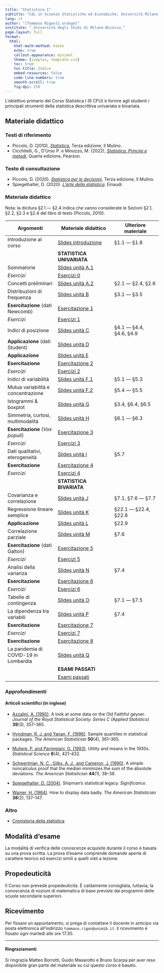 ```yaml
---
title: "Statistica I"
subtitle: "CdL in Scienze Statistiche ed Economiche, Università Milano-Bicocca"
lang: it
author: "[Tommaso Rigon]{.orange}"
institute: "_Università degli Studi di Milano-Bicocca_"
page-layout: full
format:
  html:
    html-math-method: katex
    echo: true
    callout-appearance: minimal
    theme: [simplex, template.css]
    toc: true
    toc-title: Indice
    embed-resources: false
    code-line-numbers: true
    smooth-scroll: true
    fig-dpi: 250
---
```


L'obiettivo primario del Corso [Statistica I]{.blue} (6 CFU) è fornire agli studenti i principali strumenti della [statistica descrittiva]{.orange} univariata e bivariata.

## Materiale didattico

### Testi di riferimento

- Piccolo, D. (2010), [*Statistica*](https://www.mulino.it/isbn/9788815139023), Terza edizione, Il Mulino.
- Cicchitelli, G., D'Urso P. e Minozzo, M. (2022), [*Statistica. Principi e metodi*](https://he.pearson.it/catalogo/642), Quarta edizione, Pearson.

### Testo di consultazione

- Piccolo, D. (2020). [*Statistica per le decisioni*](https://www.mulino.it/isbn/9788815272201), Terza edizione, Il Mulino.
- Spiegelhalter, D. (2020). [*L'arte della statistica*](https://www.einaudi.it/catalogo-libri/scienze-sociali/sociologia/larte-della-statistica-david-spiegelhalter-9788806246624/). Einaudi.

### Materiale didattico

[Nota]{.orange}: la dicitura §2.1 --- §2.4 indica che vanno considerate le Sezioni §2.1, §2.2, §2.3 e §2.4 del libro di testo (Piccolo, 2010).

| Argomenti                            | Materiale didattico                        | Ulteriore materiale               |
|------------------------|---------------------------|----------------------|
| Introduzione al corso                | [Slides introduzione](slides/sl_intro.pdf) | §1.1 --- §1.8                     |
|                                      | **STATISTICA UNIVARIATA**                  |                                   |
| Sommatorie                           | [Slides unità A.1](slides/sl_A1.pdf)       |                                   |
| *Esercizi*                           | [Esercizi 0](exe/exe_0.html)               |                                   |
| Concetti preliminari                 | [Slides unità A.2](slides/sl_A2.pdf)       | §2.1 --- §2.4, §2.6               |
| Distribuzioni di frequenza           | [Slides unità B](slides/sl_B.pdf)          | §3.1 --- §3.5                     |
| **Esercitazione** (dati Newcomb)                    | [Esercitazione 1](exe/es_1.pdf)          |                                   |
| *Esercizi*                           | [Esercizi 1](exe/exe_1_bis.html)           |  |
| Indici di posizione                  | [Slides unità C](slides/sl_C.pdf)          | §4.1 --- §4.4, §4.6, §4.9         |
| **Applicazione** (dati Student)                   | [Slides unità D](slides/sl_D.pdf)          |                                   |
| **Applicazione**                                       | [Slides unità E](slides/sl_E.pdf)          |                                |
| **Esercitazione**                    | [Esercitazione 2](exe/es_2.pdf)          |                                   |
| *Esercizi*                           | [Esercizi 2](exe/exe_2_bis.html)           | |
| Indici di variabilità                | [Slides unità F.1](slides/sl_F1.pdf)          | §5.1 --- §5.3                     |
| Mutua variabilità e concentrazione   | [Slides unità F.2](slides/sl_F2.pdf)      | §5.4 --- §5.5                     |
| Istogrammi & boxplot                 | [Slides unità G](slides/sl_G.pdf)          | §3.4, §6.4, §6.5                  |
| Simmetria, curtosi, multimodalità    | [Slides unità H](slides/sl_H.pdf)          | §6.1 --- §6.3                     |
| **Esercitazione** (_Vox populi_)                   | [Esercitazione 3](exe/es_3.pdf)          |                                   |
| *Esercizi*                           | [Esercizi 3](exe/exe_3_bis.html)           |  |
| Dati qualitativi, eterogeneità       | [Slides unità I](slides/sl_I.pdf)          | §5.7                              |
| **Esercitazione**                    | [Esercitazione 4](exe/es_4.pdf)          |                                   |
| *Esercizi*                           | [Esercizi 4](exe/exe_4_bis.html)           |  |
|                                      | **STATISTICA BIVARIATA**                   |                                   |
| Covarianza e correlazione            | [Slides unità J](slides/sl_J.pdf)          | §7.1, §7.6 --- §7.7               |
| Regressione lineare semplice         | [Slides unità K](slides/sl_K.pdf)          | §22.1 --- §22.4, §22.8            |
| **Applicazione**                     | [Slides unità L](slides/sl_L.pdf)          | §22.9                             |
| Correlazione parziale                | [Slides unità M](slides/sl_M.pdf)          | §7.6                              |
| **Esercitazione** (dati Galton)                   | [Esercitazione 5](exe/es_5.pdf)          |                                   |
| *Esercizi*                           | [Esercizi 5](exe/exe_5_bis.html)           | |
| Analisi della varianza               | [Slides unità N](slides/sl_N.pdf)          | §7.4                              |
| **Esercitazione**                    | [Esercitazione 6](exe/es_6.pdf)          |                                   |
| *Esercizi*                           | [Esercizi 6](exe/exe_6_bis.html)           |  |
| Tabelle di contingenza               | [Slides unità O](slides/sl_O.pdf)          | §7.1 --- §7.5                     |
| La dipendenza tra variabili          | [Slides unità P](slides/sl_P.pdf)          | §7.4                              |
| **Esercitazione**                    | [Esercitazione 7](exe/es_7.pdf)          |                                   |
| *Esercizi*                           | [Esercizi 7](exe/exe_7_bis.html)           | |
| **Esercitazione**                    | [Esercitazione 8](exe/es_8.pdf)          |                                   |
| La pandemia di COVID-19 in Lombardia | [Slides unità Q](slides/sl_Q.pdf)          |                                   |
|                                      | **ESAMI PASSATI**                          |                                   |
|                                      | [Esami passati](exe/exe_8_bis.html)        |                                   |

### Approfondimenti

<!-- #### Quotidiani -->

<!-- -   [La vera America è qui da noi: italiani più ricchi](https://www.corriere.it/esteri/20_giugno_25/vera-america-qui-noi-italiani-piu-ricchi-d4cc4256-b64b-11ea-9dea-5ac3c9ec7c08.shtml). *Corriere della Sera* del 25 Giugno 2020. -->

<!-- -   [A caccia di un milione di scienziati dei dati. Inizia la democratizzazione della data science](https://nova.ilsole24ore.com/nova24-tech/a-caccia-di-un-milione-di-scienziati-dei-dati-inizia-la-democratizzazione-della-data-science/). *Nóva, de Il Sole 24 ore* del 20 Marzo 2019. -->

#### Articoli scientifici (in inglese)

-   [Azzalini, A. (1990)](approfondimenti/Azzalini1990.pdf). A look at some data on the Old Faithful geyser. *Journal of the Royal Statistical Society. Series C (Applied Statistics)* **39**(3), 357--365.

-   [Hyndman, R. J. and Yanan, F. (1996)](approfondimenti/Hyndman1996.pdf). Sample quantiles in statistical packages. *The American Statistician* **50**(4), 361--365.

-   [Muliere, P. and Parmigiani, G. (1993)](approfondimenti/Muliere1993.pdf). Utility and means in the 1930s. *Statistical Science* **8**(4), 421--432.

-   [Schwertman, N. C., Gilks, A. J., and Cameron, J. (1990)](approfondimenti/Schwertman1990.pdf). A simple noncalculus proof that the median minimizes the sum of the absolute deviations. *The American Statistician* **44**(1), 38--38.

-   [Spiegelhalter, D. (2004)](approfondimenti/Spiegelhalter2004.pdf). Shipman's statistical legacy. *Significance*.

-   [Wainer, H. (1984)](approfondimenti/Wainer1984.pdf). How to display data badly. *The American Statistician* **38**(2), 137--147.

### Altro

-   [Cronistoria della statistica](approfondimenti/cronistoria.pdf)

## Modalità d'esame

La modalità di verifica delle conoscenze acquisite durante il corso è basata su una [prova scritta]{.orange}. La prova d'esame comprende [domande aperte]{.blue} di carattere teorico ed [esercizi]{.blue} simili a quelli visti a lezione. 

<!-- Inoltre, gli studenti che otterranno una [valutazione alla prova scritta maggiore o uguale a 26]{.blue} dovranno obbligatoriamente sostenere una [prova orale aggiuntiva]{.orange}. -->

## Propedeuticità

Il Corso non prevede propedeuticità. È caldamente consigliata, tuttavia, la conoscenza di nozioni di matematica di base previste dai programmi delle scuole secondarie superiori.

## Ricevimento

Per fissare un appuntamento, si prega di contattare il docente in anticipo via posta elettronica all'indirizzo `tommaso.rigon@unimib.it`. Il ricevimento è fissato ogni [martedì alle ore 17.30]{.blue}.

------------------------------------------------------------------------

#### Ringraziamenti

Si ringrazia Matteo Borrotti, Guido Masarotto e Bruno Scarpa per aver reso disponibile gran parte del materiale su cui questo corso è basato.
